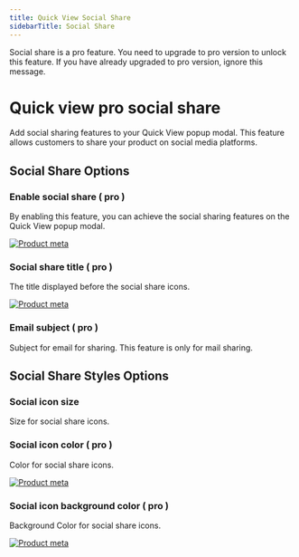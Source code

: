 ```yaml
---
title: Quick View Social Share
sidebarTitle: Social Share
---
```



<GoPro title="Requires pro" link="https://addonify.com/product/addonify-quick-view-for-woocommerce/">
	<div className="block relative">
		<p className="block text-base text-blue-800 dark:text-white">
			Social share is a pro feature. You need to upgrade to pro version to unlock this feature. If you have already upgraded to pro version, ignore this message.
		</p>
	</div>
</GoPro>


# Quick view pro social share

Add social sharing features to your Quick View popup modal. This feature allows customers to share your product on social media platforms.


## Social Share Options


### Enable social share ( pro )

By enabling this feature, you can achieve the social sharing features on the Quick View popup modal.

[![Product meta](/products/quick-view/social-share.png)](/products/quick-view/social-share.png)



### Social share title ( pro )

The title displayed before the social share icons.

[![Product meta](/products/quick-view/social-share-title.png)](/products/quick-view/social-share-title.png)



### Email subject ( pro )

Subject for email for sharing. This feature is only for mail sharing.

## Social Share Styles Options


### Social icon size

Size for social share icons.



### Social icon color ( pro )

Color for social share icons.

[![Product meta](/products/quick-view/social-share-icon-color.png)](/products/quick-view/social-share-icon-color.png)



### Social icon background color ( pro )

Background Color for social share icons.

[![Product meta](/products/quick-view/social-share-icon-bg-color.png)](/products/quick-view/social-share-icon-bg-color.png)
